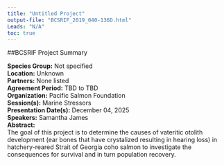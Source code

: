 ```yaml
---
title: "Untitled Project"
output-file: "BCSRIF_2019_040-136D.html"
Leads: "N/A"
toc: true
---
```


##BCSRIF Project Summary

**Species Group:** Not specified  
**Location:** Unknown  
**Partners:** None listed  
**Agreement Period:** TBD to TBD  
**Organization:** Pacific Salmon Foundation  
**Session(s):** Marine Stressors  
**Presentation Date(s):** December 04, 2025  
**Speakers:** Samantha James  
**Abstract:**  
The goal of this project is to determine the causes of vateritic otolith development (ear bones that have crystalized resulting in hearing loss) in hatchery-reared Strait of Georgia coho salmon to investigate the consequences for survival and in turn population recovery.   

